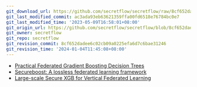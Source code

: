 ```yaml
---
git_download_url: https://github.com/secretflow/secretflow/raw/8cf652dadee6c02cb09a0225efa6d7c6bae31246/docs/awesome-pets/papers/applications/ppml/fl/boosting.md
git_last_modified_commit: ac3ada93eb63621359ffa00fd6518e76784bc0e7
git_last_modified_time: '2023-05-09T16:58:01+08:00'
git_origin_url: https://github.com/secretflow/secretflow/blob/8cf652dadee6c02cb09a0225efa6d7c6bae31246/docs/awesome-pets/papers/applications/ppml/fl/boosting.md
git_owner: secretflow
git_repo: secretflow
git_revision_commit: 8cf652dadee6c02cb09a0225efa6d7c6bae31246
git_revision_time: '2024-01-04T11:45:08+08:00'
---
```


- [Practical Federated Gradient Boosting Decision Trees](https://arxiv.org/pdf/1911.04206.pdf)
- [Secureboost: A lossless federated learning framework](https://arxiv.org/pdf/1901.08755.pdf)
- [Large-scale Secure XGB for Vertical Federated Learning](https://arxiv.org/pdf/2005.08479.pdf)

